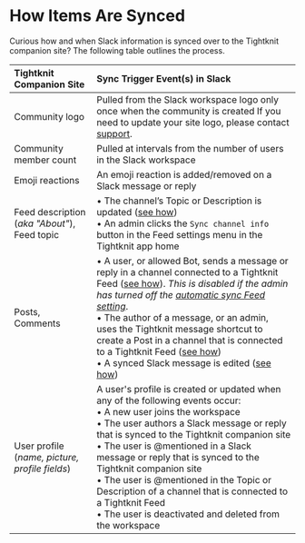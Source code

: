 # How Items Are Synced

Curious how and when Slack information is synced over to the Tightknit companion site? The following table outlines the process.


| Tightknit Companion Site                           | Sync Trigger Event(s) in Slack                                                                                                                                                                                                                                                                                                                                                                                                                                                                                                                                                   |
| :------------------------------------------------- | :------------------------------------------------------------------------------------------------------------------------------------------------------------------------------------------------------------------------------------------------------------------------------------------------------------------------------------------------------------------------------------------------------------------------------------------------------------------------------------------------------------------------------------------------------------------------------- |
| Community logo                                     | Pulled from the Slack workspace logo only once when the community is created <Callout type="info">If you need to update your site logo, please contact [support](mailto:support@tightknit.ai).</Callout>                                                                                                                                                                                                                                                                                                                                                                         |
| Community member count                             | Pulled at intervals from the number of users in the Slack workspace                                                                                                                                                                                                                                                                                                                                                                                                                                                                                                              |
| Emoji reactions                                    | An emoji reaction is added/removed on a Slack message or reply                                                                                                                                                                                                                                                                                                                                                                                                                                                                                                                   |
| Feed description (_aka "About"_), <br/> Feed topic | • The channel’s Topic or Description is updated ([see how](https://slack.com/help/articles/201654083-Set-a-conversation-topic-or-channel-description)) <br/>• An admin clicks the `Sync channel info` button in the Feed settings menu in the Tightknit app home                                                                                                                                                                                                                                                                                                                 |
| Posts, <br/> Comments                              | • A user, or allowed Bot, sends a message or reply in a channel connected to a Tightknit Feed ([see how](./posts-and-comments/create-post-or-comment)). _This is disabled if the admin has turned off the [automatic sync Feed setting](../slack-administration/channel-and-feed-settings)_.<br/>• The author of a message, or an admin, uses the Tightknit message shortcut to create a Post in a channel that is connected to a Tightknit Feed ([see how](./message-shortcuts)) <br/>• A synced Slack message is edited ([see how](./posts-and-comments/edit-post-or-comment)) |
| User profile (_name, picture, profile fields_)     | A user's profile is created or updated when any of the following events occur:<br/>• A new user joins the workspace<br/>• The user authors a Slack message or reply that is synced to the Tightknit companion site<br/>• The user is @mentioned in a Slack message or reply that is synced to the Tightknit companion site<br/>• The user is @mentioned in the Topic or Description of a channel that is connected to a Tightknit Feed<br/>• The user is deactivated and deleted from the workspace                                                                              |
